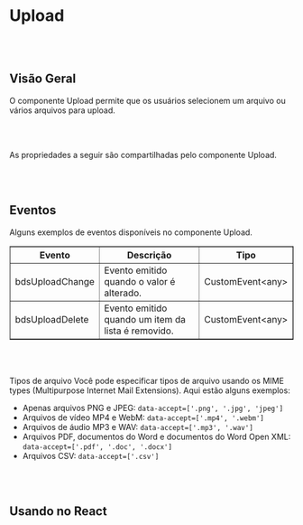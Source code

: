 
# Upload

<br></br>

## Visão Geral

O componente Upload permite que os usuários selecionem um arquivo ou vários arquivos para upload.

<Canvas of={UploadStories.Properties}></Canvas>

<Meta isTemplate />

<br></br>

As propriedades a seguir são compartilhadas pelo componente Upload.

<Controls />

<br></br>

## Eventos

Alguns exemplos de eventos disponíveis no componente Upload.
<table border="1">
  <thead>
    <tr>
      <th>Evento</th>
      <th>Descrição</th>
      <th>Tipo</th>
    </tr>
  </thead>
  <tbody>
    <tr>
      <td>bdsUploadChange</td>
      <td>Evento emitido quando o valor é alterado.</td>
      <td>CustomEvent&lt;any&gt;</td>
    </tr>
    <tr>
      <td>bdsUploadDelete</td>
      <td>Evento emitido quando um item da lista é removido.</td>
      <td>CustomEvent&lt;any&gt;</td>
    </tr>
  </tbody>
</table>


<Source of={UploadStories.Events} />

<br></br>

Tipos de arquivo
Você pode especificar tipos de arquivo usando os MIME types (Multipurpose Internet Mail Extensions). Aqui estão alguns exemplos:

<ul>
  <li>Apenas arquivos PNG e JPEG: <code>data-accept=['.png', '.jpg', 'jpeg']</code></li>
  <li>Arquivos de vídeo MP4 e WebM: <code>data-accept=['.mp4', '.webm']</code></li>
  <li>Arquivos de áudio MP3 e WAV: <code>data-accept=['.mp3', '.wav']</code></li>
  <li>Arquivos PDF, documentos do Word e documentos do Word Open XML: <code>data-accept=['.pdf', '.doc', '.docx']</code></li>
  <li>Arquivos CSV: <code>data-accept=['.csv']</code></li>
</ul>


<br></br>
## Usando no React

<Source of={UploadStories.FrameworkReact} />

